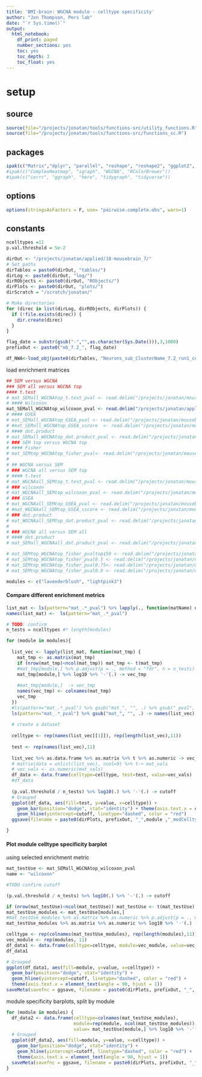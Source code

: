 ```yaml
---
title: 'BMI-brain: WGCNA module - celltype specificity'
author: "Jon Thompson, Pers lab"
date: "`r Sys.time()`"
output:
  html_notebook:
    df_print: paged
    number_sections: yes
    toc: yes
    toc_depth: 3
    toc_float: yes
---
```

# setup


## source
```r
source(file="/projects/jonatan/tools/functions-src/utility_functions.R")
source(file="/projects/jonatan/tools/functions-src/functions_sc.R")
```

## packages

```r

ipak(c("Matrix","dplyr", "parallel", "reshape", "reshape2", "ggplot2", "plotly"))
#ipak(c("ComplexHeatmap", "igraph", "WGCNA", "RColorBrewer"))
#ipak(c("corrr", "ggraph", "here", "tidygraph", "tidyverse"))

```

## options

```r
options(stringsAsFactors = F, use= "pairwise.complete.obs", warn=1)
```

## constants

```r

ncelltypes =11
p.val.threshold = 5e-2

dirOut <- "/projects/jonatan/applied/18-mousebrain_7/"
# Set paths
dirTables = paste0(dirOut, "tables/")
dirLog <- paste0(dirOut, "log/")
dirRObjects <- paste0(dirOut, "RObjects/")
dirPlots <- paste0(dirOut, "plots/")
dirScratch = "/scratch/jonatan/"

# Make directories
for (direc in list(dirLog, dirRObjects, dirPlots)) {
  if (!file.exists(direc)) {
    dir.create(direc)
  }
}

flag_date = substr(gsub("-","",as.character(Sys.Date())),3,1000)
prefixOut <- paste0("mb_7.2_", flag_date)
```


```r
df_NWA<-load_obj(paste0(dirTables, "Neurons_sub_ClusterName_7.2_run1_cell_cluster_module_genes.csv.gz"))
```

load enrichment matrices

```r

## SEM versus WGCNA
### SEM all versus WGCNA top
#### t.test
# mat_SEMall_WGCNAtop_t.test_pval <- read.delim("/projects/jonatan/mousebrain_7/tables/mb_GSA_SEMall_WGCNAtop_1_mat_t.test_pval_genesetTests.txt", sep = "\t", header=T)
# #### Wilcoxon
mat_SEMall_WGCNAtop_wilcoxon_pval <- read.delim("/projects/jonatan/applied/18-mousebrain_7/tables/mb_GSA_SEMall_WGCNAtop_2_analyt_mat_wilcoxonPval_genesetTests.txt", sep = "\t", header=T)
# #### GSEA
# mat_SEMall_WGCNAtop_GSEA_pval <- read.delim("/projects/jonatan/mousebrain_7/tables/mb_GSA_SEMall_WGCNAtop_1_mat_GSEAPval_genesetTests.txt",sep = "\t", header=T)
# #mat_SEMall_WGCNAtop_GSEA_sscore  <- read.delim("/projects/jonatan/mousebrain_7/tables/mb_GSA_SEMall_WGCNAtop_1_mat_GSEAsscore_genesetTests.txt")
# #### dot.product
# mat_SEMall_WGCNAtop_dot.product_pval <- read.delim("/projects/jonatan/mousebrain_7/tables/mb_GSA_SEMall_WGCNAtop_1_mat_dot.product.testPval_genesetTests.txt")
# ### SEM top versus WGCNA top
# #### Fisher
# mat_SEMtop_WGCNAtop_fisher_pval<- read.delim("/projects/jonatan/mousebrain_7/tables/mb_GSA_SEMtop150_WGCNAtop_1_mat_fisherPval_genesetTests.txt", sep = "\t", header=T)
# 
# ## WGCNA versus SEM
# ### WGCNA all versus SEM top
# #### t.test
# mat_WGCNAall_SEMtop_t.test_pval <- read.delim("/projects/jonatan/mousebrain_7/tables/mb_GSA_WGCNAall_SEMtop150_1_mat_t.testPval_genesetTests.txt", sep = "\t", header=T)
# ### wilcoxon
# mat_WGCNAall_SEMtop_wilcoxon_pval <- read.delim("/projects/jonatan/mousebrain_7/tables/mb_GSA_WGCNAall_SEMtop150_1_mat_wilcoxonPval_genesetTests.txt", sep = "\t", header=T)
# ### GSEA
# mat_WGCNAall_SEMtop_GSEA_pval <- read.delim("/projects/jonatan/mousebrain_7/tables/mb_GSA_WGCNAall_SEMtop150_1_mat_GSEAPval_genesetTests.txt", sep = "\t", header=T)
# #mat_WGCNAall_SEMtop_GSEA_sscore <- read.delim("/projects/jonatan/mousebrain_7/tables/mb_GSA_WGCNAall_SEMtop150_1_mat_GSEAsscore_genesetTests.txt", sep = "\t", header=T)
# ### dot.product
# mat_WGCNAall_SEMtop_dot.product_pval <- read.delim("/projects/jonatan/mousebrain_7/tables/mb_GSA_WGCNAall_SEMtop150_1_mat_dot.product.testPval_genesetTests.txt", sep = "\t", header=T)
# 
# ### WGCNA all versus SEM all
# #### dot.product
# mat_SEMall_WGCNAall_dot.product_pval <- read.delim("/projects/jonatan/mousebrain_7/tables/mb_GSA_SEMall_WGCNAall_1_mat_dot.product.testPval_genesetTests.txt", sep = "\t", header=T)

# mat_SEMtop_WGCNAtop_fisher_pvaltop150 <- read.delim("/projects/jonatan/mousebrain_7/tables/mb_GSA_SEMtop150_WGCNAtop_1_mat_fisherPval_genesetTests.txt", sep = "\t", header=T)
# mat_SEMtop_WGCNAtop_fisher_pval0.5 <- read.delim("/projects/jonatan/mousebrain_7/tables/mb_GSA_SEMtop0.5_WGCNAtop_1_mat_fisherPval_genesetTests.txt", sep = "\t", header=T)
# mat_SEMtop_WGCNAtop_fisher_pval0.75<- read.delim("/projects/jonatan/mousebrain_7/tables/mb_GSA_SEMtop0.75_WGCNAtop_1_mat_fisherPval_genesetTests.txt", sep = "\t", header=T)
# mat_SEMtop_WGCNAtop_fisher_pval0.9 <- read.delim("/projects/jonatan/mousebrain_7/tables/mb_GSA_SEMtop0.9_WGCNAtop_1_mat_fisherPval_genesetTests.txt", sep = "\t", header=T)
```

```r
modules <- c("lavenderblush", "lightpink3")
```

#### Compare different enrichment metrics


```r
list_mat <- ls(pattern="mat_.*_pval") %>% lapply(., function(matName) eval(parse(text=matName)))
names(list_mat) <-  ls(pattern="mat_.*_pval")
```

```r
# TODO: confirm
n_tests = ncelltypes #* length(modules)
```

```r

for (module in modules){ 
  
  list_vec <- lapply(list_mat, function(mat_tmp) {
    mat_tmp <- as.matrix(mat_tmp)
    if (nrow(mat_tmp)<ncol(mat_tmp)) mat_tmp <- t(mat_tmp)
    #mat_tmp[module,] %>% p.adjust(p = ., method = "fdr", n = n_tests) %>% log10 %>% '-'(.) -> vec_tmp
    mat_tmp[module,] %>% log10 %>% '-'(.) -> vec_tmp 
    
    #mat_tmp[module,]  -> vec_tmp
    names(vec_tmp) <- colnames(mat_tmp)
    vec_tmp
  })
  #ls(pattern="mat_.*_pval") %>% gsub("mat_", "", .) %>% gsub("_pval", "qval", .) -> names(list_vec) 
  ls(pattern="mat_.*_pval") %>% gsub("mat_", "", .) -> names(list_vec) 
  
  # create a dataset
  
  celltype <- rep(names(list_vec[[1]]), rep(length(list_vec),11))
  
  test <- rep(names(list_vec),11)
  
  list_vec %>% as.data.frame %>% as.matrix %>% t %>% as.numeric -> vec_vals
  # matrix(data = unlist(list_vec), ncol=9) %>% t-> mat_vals
  # vec_vals <- as.numeric(mat_vals)
  df_data <- data.frame(celltype=celltype, test=test, value=vec_vals)
  #df_data
  
  (p.val.threshold / n_tests) %>% log10(.) %>% '-'(.) -> cutoff
  # Grouped
  ggplot(df_data, aes(fill=test, y=value, x=celltype)) +
    geom_bar(position="dodge", stat="identity") + theme(axis.text.x = element_text(angle = 90, hjust = 1)) + 
    geom_hline(yintercept=cutoff, linetype="dashed", color = "red") 
  ggsave(filename = paste0(dirPlots, prefixOut, "_",module ,"_modCelltypeEnrich_compare.pdf"), width=15, height=10)

}
```

#### Plot module celltype specificity barplot 
using selected enrichment metric


```r
mat_testUse <- mat_SEMall_WGCNAtop_wilcoxon_pval
name <- "wilcoxon"

#TODO confirm cutoff

(p.val.threshold / n_tests) %>% log10(.) %>% '-'(.) -> cutoff
```

```r

if (nrow(mat_testUse)<ncol(mat_testUse)) mat_testUse <- t(mat_testUse)
mat_testUse_modules <- mat_testUse[modules,]
#mat_testUse_modules %>% as.matrix %>% as.numeric %>% p.adjust(p = ., method = "fdr", n = n_tests) %>% log10 %>% '-'(.) -> vec_vals
mat_testUse_modules %>% as.matrix %>% as.numeric %>% log10 %>% '-'(.) -> vec_vals

celltype <- rep(colnames(mat_testUse_modules), rep(length(modules),11))
vec_module <- rep(modules, 11)
df_data1 <- data.frame(celltype=celltype, module=vec_module, value=vec_vals)
df_data1

# Grouped
ggplot(df_data1, aes(fill=module, y=value, x=celltype)) +
  geom_bar(position="dodge", stat="identity") + 
  geom_hline(yintercept=cutoff, linetype="dashed", color = "red") +
  theme(axis.text.x = element_text(angle = 90, hjust = 1))
saveMeta(savefnc = ggsave, filename = paste0(dirPlots, prefixOut, "_", paste0(modules, collapse="_"),"_", name, "_celltypeEnrich_barplot.pdf"), width=15, height=10)
```

module specificity barplots, split by module

```r

for (module in modules) {
  df_data2 <- data.frame(celltype=colnames(mat_testUse_modules),
                         module=rep(module, ncol(mat_testUse_modules)),
                         value= mat_testUse[module,] %>% log10 %>% '-'(.) %>% as.numeric)
  # Grouped
  ggplot(df_data2, aes(fill=module, y=value, x=celltype)) +
    geom_bar(position="dodge", stat="identity") + 
    geom_hline(yintercept=cutoff, linetype="dashed", color = "red") +
    theme(axis.text.x = element_text(angle = 90, hjust = 1))
  saveMeta(savefnc = ggsave, filename = paste0(dirPlots, prefixOut, "_", module, "_", name, "_celltypeEnrich_barplot.pdf"), width=15, height=10)
}

```

